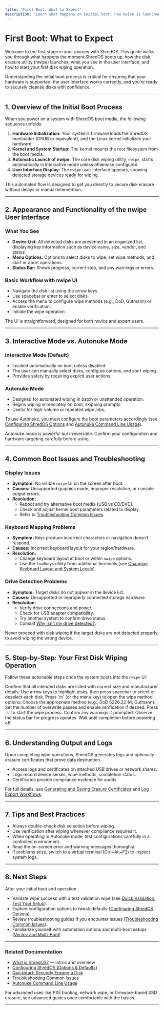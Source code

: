 ```yaml
---
title: "First Boot: What to Expect"
description: "Learn what happens on initial boot: how nwipe is launched, how the UI appears, and the basic workflow to discover, select, and wipe disks. Covers common boot issues (e.g., display, keyboard mapping) and interactive vs. ‘autonuke’ modes."
---
```


# First Boot: What to Expect

Welcome to the first stage in your journey with ShredOS. This guide walks you through what happens the moment ShredOS boots up, how the disk erasure utility (nwipe) launches, what you see in the user interface, and how to start your first disk wiping operation.

Understanding the initial boot process is critical for ensuring that your hardware is supported, the user interface works correctly, and you’re ready to securely cleanse disks with confidence.

---

## 1. Overview of the Initial Boot Process

When you power on a system with ShredOS boot media, the following sequence unfolds:

1. **Hardware Initialization:** Your system’s firmware loads the ShredOS bootloader (GRUB or equivalent), and the Linux kernel initializes your hardware.
2. **Kernel and System Startup:** The kernel mounts the root filesystem from the boot media.
3. **Automatic Launch of nwipe:** The core disk wiping utility, `nwipe`, starts automatically in interactive mode unless otherwise configured.
4. **User Interface Display:** The `nwipe` user interface appears, showing detected storage devices ready for wiping.

This automated flow is designed to get you directly to secure disk erasure without delays or manual intervention.

---

## 2. Appearance and Functionality of the nwipe User Interface

### What You See

- **Device List:** All detected disks are presented in an organized list, displaying key information such as device name, size, vendor, and status.
- **Menu Options:** Options to select disks to wipe, set wipe methods, and start or abort operations.
- **Status Bar:** Shows progress, current step, and any warnings or errors.

### Basic Workflow with nwipe UI

- Navigate the disk list using the arrow keys.
- Use spacebar or enter to select disks.
- Access the menu to configure wipe methods (e.g., DoD, Gutmann) or enable verification.
- Initiate the wipe operation.

The UI is straightforward, designed for both novice and expert users.

---

## 3. Interactive Mode vs. Autonuke Mode

### Interactive Mode (Default)

- Invoked automatically on boot unless disabled.
- The user can manually select disks, configure options, and start wiping.
- Provides safety by requiring explicit user actions.

### Autonuke Mode

- Designed for automated wiping in batch or unattended operation.
- Begins wiping immediately on boot, skipping prompts.
- Useful for high-volume or repeated wipe jobs.

To use Autonuke, you must configure the boot parameters accordingly (see [Configuring ShredOS Options](/getting-started/first-use-configuration/configuring-options) and [Autonuke Command Line Usage](../faq/faq_features_integration/autonuke_command_line)).

<Note>
Autonuke mode is powerful but irreversible. Confirm your configuration and hardware targeting carefully before using.
</Note>

---

## 4. Common Boot Issues and Troubleshooting

### Display Issues

- **Symptom:** No visible `nwipe` UI on the screen after boot.
- **Causes:** Unsupported graphics mode, improper resolution, or console output errors.
- **Resolution:** 
  - Reboot and try alternative boot media (USB vs CD/DVD).
  - Check and adjust kernel boot parameters related to display.
  - Refer to [Troubleshooting Common Issues](/getting-started/troubleshooting-advanced/common-issues).

### Keyboard Mapping Problems

- **Symptom:** Keys produce incorrect characters or navigation doesn’t respond.
- **Causes:** Incorrect keyboard layout for your region/hardware.
- **Resolution:** 
  - Change keyboard layout at boot or within `nwipe` options.
  - Use the `loadkeys` utility from additional terminals (see [Changing Keyboard Layout and System Locale](/guides/advanced-usage-customization/keyboard-locale-persistence)).

### Drive Detection Problems

- **Symptom:** Target disks do not appear in the device list.
- **Causes:** Unsupported or improperly connected storage hardware.
- **Resolution:** 
  - Verify drive connections and power.
  - Check for USB adapter compatibility.
  - Try another system to confirm drive status.
  - Consult [Why isn’t my drive detected?](/faq/faq_troubleshooting_optimization/device_not_detected).

<Warning>
Never proceed with disk wiping if the target disks are not detected properly, to avoid wiping the wrong device.
</Warning>

---

## 5. Step-by-Step: Your First Disk Wiping Operation

Follow these actionable steps once the system boots into the `nwipe` UI:

<Steps>
<Step title="Verify Device Recognition">
Confirm that all intended disks are listed with correct size and manufacturer details.
</Step>
<Step title="Select Disks to Wipe">
Use arrow keys to highlight disks, then press spacebar to select or deselect each disk.
</Step>
<Step title="Configure Wipe Options">
Press `m` (or the menu key) to open the wipe method options. Choose the appropriate method (e.g., DoD 5220.22-M, Gutmann).
Set the number of overwrite passes and enable verification if desired.
</Step>
<Step title="Start Erasure">
Press `s` to start the wipe process.
Confirm any warnings if prompted.
</Step>
<Step title="Monitor Progress">
Observe the status bar for progress updates.
Wait until completion before powering off.
</Step>
</Steps>

---

## 6. Understanding Output and Logs

Upon completing wipe operations, ShredOS generates logs and optionally erasure certificates that prove data destruction.

- Access logs and certificates on attached USB drives or network shares.
- Logs record device serials, wipe methods, completion status.
- Certificates provide compliance evidence for audits.

For full details, see [Generating and Saving Erasure Certificates](/guides/certificates-logging-integration/certificate-generation-best-practices) and [Log Export Workflows](/guides/certificates-logging-integration/log-export-workflows).

---

## 7. Tips and Best Practices

- Always double-check disk selection before wiping.
- Use verification after wiping whenever compliance requires it.
- When operating in Autonuke mode, test configurations carefully in a controlled environment.
- Read the on-screen error and warning messages thoroughly.
- If problems arise, switch to a virtual terminal (Ctrl+Alt+F2) to inspect system logs.

---

## 8. Next Steps

After your initial boot and operation:

- Validate wipe success with a test validation wipe (see [Quick Validation: Test Your Setup](/getting-started/first-use-configuration/validation-and-test-wipe)).
- Explore configuration options to tweak defaults ([Configuring ShredOS Options](/getting-started/first-use-configuration/configuring-options)).
- Review troubleshooting guides if you encounter issues ([Troubleshooting Common Issues](/getting-started/troubleshooting-advanced/common-issues)).
- Familiarize yourself with automation options and multi-boot setups ([Ventoy and Multi-Boot](/getting-started/installation-setup/ventoy-and-multi-boot)).

---

### Related Documentation

- [What is ShredOS?](/getting-started/introduction-overview/what-is-shredos) — Intros and overview
- [Configuring ShredOS (Options & Defaults)](/getting-started/first-use-configuration/configuring-options)
- [Quickstart: Securely Erasing a Disk](/guides/getting-started-workflows/quickstart-guide)
- [Troubleshooting Common Issues](/getting-started/troubleshooting-advanced/common-issues)
- [Autonuke Command Line Usage](/faq/faq_features_integration/autonuke_command_line)

<Info>
For advanced uses like PXE booting, network wipe, or firmware-based SSD erasure, see advanced guides once comfortable with the basics.
</Info>

---
